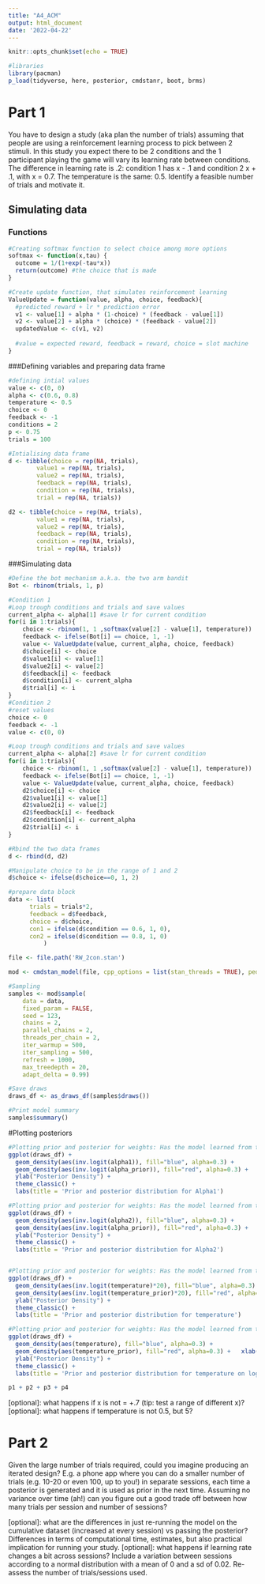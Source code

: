 ```yaml
---
title: "A4_ACM"
output: html_document
date: '2022-04-22'
---
```


```r
knitr::opts_chunk$set(echo = TRUE)
```

```r
#libraries
library(pacman)
p_load(tidyverse, here, posterior, cmdstanr, boot, brms)

```

# Part 1

You have to design a study (aka plan the number of trials) assuming that people are using a reinforcement learning process to pick between 2 stimuli. In this study you expect there to be 2 conditions and the 1 participant playing the game will vary its learning rate between conditions. The difference in learning rate is .2: condition 1 has x - .1 and condition 2 x + .1, with x = 0.7. The temperature is the same: 0.5.
Identify a feasible number of trials and motivate it.

## Simulating data

### Functions 
```r
#Creating softmax function to select choice among more options
softmax <- function(x,tau) {
  outcome = 1/(1+exp(-tau*x))
  return(outcome) #the choice that is made
}

#Create update function, that simulates reinforcement learning
ValueUpdate = function(value, alpha, choice, feedback){
  #predicted reward + lr * prediction error
  v1 <- value[1] + alpha * (1-choice) * (feedback - value[1]) 
  v2 <- value[2] + alpha * (choice) * (feedback - value[2])
  updatedValue <- c(v1, v2)
  
  #value = expected reward, feedback = reward, choice = slot machine
}

```


###Defining variables and preparing data frame
```r
#defining intial values
value <- c(0, 0) 
alpha <- c(0.6, 0.8)
temperature <- 0.5
choice <- 0
feedback <- -1
conditions = 2
p <- 0.75
trials = 100

#Intialising data frame
d <- tibble(choice = rep(NA, trials),
		value1 = rep(NA, trials), 
		value2 = rep(NA, trials),
		feedback = rep(NA, trials), 
		condition = rep(NA, trials), 
		trial = rep(NA, trials))

d2 <- tibble(choice = rep(NA, trials),
		value1 = rep(NA, trials), 
		value2 = rep(NA, trials),
		feedback = rep(NA, trials), 
		condition = rep(NA, trials), 
		trial = rep(NA, trials))

```


###Simulating data 
```r
#Define the bot mechanism a.k.a. the two arm bandit
Bot <- rbinom(trials, 1, p)

#Condition 1
#Loop trough conditions and trials and save values
current_alpha <- alpha[1] #save lr for current condition
for(i in 1:trials){
	choice <- rbinom(1, 1 ,softmax(value[2] - value[1], temperature))
	feedback <- ifelse(Bot[i] == choice, 1, -1)
	value <- ValueUpdate(value, current_alpha, choice, feedback)
	d$choice[i] <- choice
	d$value1[i] <- value[1]
	d$value2[i] <- value[2]
	d$feedback[i] <- feedback
	d$condition[i] <- current_alpha
	d$trial[i] <- i
}
#Condition 2
#reset values
choice <- 0
feedback <- -1
value <- c(0, 0) 

#Loop trough conditions and trials and save values
current_alpha <- alpha[2] #save lr for current condition
for(i in 1:trials){
	choice <- rbinom(1, 1 ,softmax(value[2] - value[1], temperature))
	feedback <- ifelse(Bot[i] == choice, 1, -1)
	value <- ValueUpdate(value, current_alpha, choice, feedback)
	d2$choice[i] <- choice
	d2$value1[i] <- value[1]
	d2$value2[i] <- value[2]
	d2$feedback[i] <- feedback
	d2$condition[i] <- current_alpha
	d2$trial[i] <- i
}

#Rbind the two data frames
d <- rbind(d, d2)  

#Manipulate choice to be in the range of 1 and 2
d$choice <- ifelse(d$choice==0, 1, 2)

```


```r
#prepare data block
data <- list(
      trials = trials*2, 
      feedback = d$feedback,
      choice = d$choice,
      con1 = ifelse(d$condition == 0.6, 1, 0),
      con2 = ifelse(d$condition == 0.8, 1, 0) 
          )
```


```r
file <- file.path('RW_2con.stan')

mod <- cmdstan_model(file, cpp_options = list(stan_threads = TRUE), pedantic = TRUE)
```

```r
#Sampling
samples <- mod$sample(
    data = data,
    fixed_param = FALSE,
    seed = 123,
    chains = 2,
    parallel_chains = 2,
    threads_per_chain = 2,
    iter_warmup = 500,
    iter_sampling = 500,
    refresh = 1000,
    max_treedepth = 20,
    adapt_delta = 0.99)

#Save draws
draws_df <- as_draws_df(samples$draws())

#Print model summary
samples$summary()

```

#Plotting posteriors
```r
#Plotting prior and posterior for weights: Has the model learned from the data? 
ggplot(draws_df) +
  geom_density(aes(inv.logit(alpha1)), fill="blue", alpha=0.3) + 
  geom_density(aes(inv.logit(alpha_prior)), fill="red", alpha=0.3) +   xlab("Alpha1") +
  ylab("Posterior Density") +
  theme_classic() + 
  labs(title = 'Prior and posterior distribution for Alpha1')

#Plotting prior and posterior for weights: Has the model learned from the data? 
ggplot(draws_df) +
  geom_density(aes(inv.logit(alpha2)), fill="blue", alpha=0.3) + 
  geom_density(aes(inv.logit(alpha_prior)), fill="red", alpha=0.3) +   xlab("Alpha2") +
  ylab("Posterior Density") +
  theme_classic() + 
  labs(title = 'Prior and posterior distribution for Alpha2')


#Plotting prior and posterior for weights: Has the model learned from the data? 
ggplot(draws_df) +
  geom_density(aes(inv.logit(temperature)*20), fill="blue", alpha=0.3) + 
  geom_density(aes(inv.logit(temperature_prior)*20), fill="red", alpha=0.3) +   xlab("temperature") +
  ylab("Posterior Density") +
  theme_classic() + 
  labs(title = 'Prior and posterior distribution for temperature')

#Plotting prior and posterior for weights: Has the model learned from the data? 
ggplot(draws_df) +
  geom_density(aes(temperature), fill="blue", alpha=0.3) + 
  geom_density(aes(temperature_prior), fill="red", alpha=0.3) +   xlab("temperature") +
  ylab("Posterior Density") +
  theme_classic() + 
  labs(title = 'Prior and posterior distribution for temperature on log odds scale')

p1 + p2 + p3 + p4

```


[optional]: what happens if x is not = +.7 (tip: test a range of different x)?
[optional]: what happens if temperature is not 0.5, but 5?

# Part 2
Given the large number of trials required, could you imagine producing an iterated design? E.g. a phone app where you can do a smaller number of trials (e.g. 10-20 or even 100, up to you!) in separate sessions, each time a posterior is generated and it is used as prior in the next time.
Assuming no variance over time (ah!) can you figure out a good trade off between how many trials per session and number of sessions?






[optional]: what are the differences in just re-running the model on the cumulative dataset (increased at every session) vs passing the posterior? Differences in terms of computational time, estimates, but also practical implication for running your study.
[optional]: what happens if learning rate changes a bit across sessions? Include a variation between sessions according to a normal distribution with a mean of 0 and a sd of 0.02. Re-assess the number of trials/sessions used.


